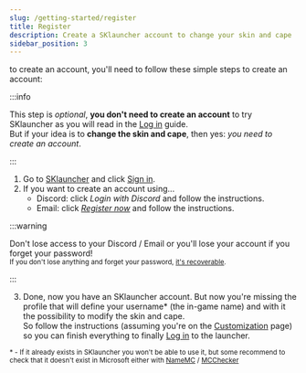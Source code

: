 ```yaml
---
slug: /getting-started/register
title: Register
description: Create a SKlauncher account to change your skin and cape
sidebar_position: 3
---
```


to create an account, you'll need to follow these simple steps to create an account:

:::info

This step is *optional*, **you don't need to create an account** to try SKlauncher as you will read in the [Log in](/getting-started/login) guide.\
But if your idea is to **change the skin and cape**, then yes: *you need to create an account*.

:::

1. Go to [SKlauncher](https://skmedix.pl/) and click [Sign in](https://skmedix.pl/login).
2. If you want to create an account using...
    - Discord: click *Login with Discord* and follow the instructions.
    - Email: click *[Register now](https://skmedix.pl/register)* and follow the instructions.

:::warning

Don't lose access to your Discord / Email or you'll lose your account if you forget your password!\
<small>If you don't lose anything and forget your password, [it's recoverable](/troubleshooting/web-related#i-forgot-my-password).</small>

:::

3. Done, now you have an SKlauncher account. But now you're missing the profile that will define your username\* (the in-game name) and with it the possibility to modify the skin and cape.\
So follow the instructions (assuming you're on the [Customization](https://skmedix.pl/settings/customization) page) so you can finish everything to finally [Log in](/getting-started/login) to the launcher.

<small>\* - If it already exists in SKlauncher you won't be able to use it, but some recommend to check that it doesn't exist in Microsoft either with [NameMC](https://namemc.com/) / [MCChecker](https://mcchecker.net/)</small>
